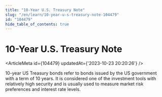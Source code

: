 ```yaml
---
title: "10-Year U.S. Treasury Note"
slug: "/en/learn/10-year-u-s-treasury-note-104479"
id: "104479"
hide_table_of_contents: true
---
```



# 10-Year U.S. Treasury Note

<ArticleMeta id={104479} updatedAt={'2023-10-23 20:20:26'} />
<div className='border-solid border-b border-t-0 my-4 border-[var(--ifm-color-gray-300)]' />

10-year US Treasury bonds refer to bonds issued by the US government with a term of 10 years. It is considered one of the investment tools with relatively high security and is usually used to measure market risk preferences and interest rate levels.
